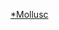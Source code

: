 {{WPSS-cat}}
{{Stub Category|article=[[軟體動物|軟體動物]]|newstub=mollusc-stub|category=软体动物门}}
{{Hiddencat}}

[[Category:原口動物小作品|*Mollusc]]